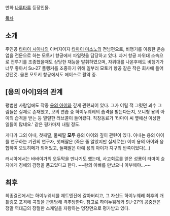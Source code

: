 만화 [[나루타루]] 등장인물.

[[목차]]
== 소개 ==
주인공 [[타마이 시이나]]의 아버지이자 [[타마이 미소노]]의 전남편으로, 비행기를 이용한 운송업을 전문으로 하는 모토키 항공에서 파일럿을 담당하고 있다. 과거 항공 자위대 소속으로 전투기를 조종했을때도 상당한 재능을 발휘하였으며, 자위대를 나온후에도 비행기가 너무 좋아서 Su-27 플랭커를 조종하기 위해 일부러 모토키 항공 같은 작은 회사에 들어갔던것. 물론 모토키 항공에서도 에이스로 활약 중.

== [용의 아이]와의 관계 ==
평범한 사람임에도 작중 [[용의 아이]]와 깊게 관련되어 있다. 그가 어릴 적 그렸던 괴수 그림들은 실제로 존재했고, 모의 연습 중 하이누웨레의 습격을 받는다든지, 오니형 용의 아이의 습격을 받는 등 열렬한 러브콜이 들어왔다. 직장동료가 '타마이 씨 옆에선 이상한 일들이 많네요.' 같은 평가마저 내릴 정도.

게다가 그의 아내, 첫째딸, 둘째딸 '''모두''' 용의 아이와 깊이 관련이 있다. 아내는 용의 아이를 연구하는 기관의 연구자, 첫째딸은 (죽은 줄 알았지만 실제로는) 이미 용의 아이와 융합하여 오토히메가 되어있고, 둘째딸은 아예 용의 아이가 지구의 반쪽이었다(…)

러시아에서는 바바야가의 오두막을 만나기도 했는데, 사고회로를 얻은 성룡이 타마이 슌지에게 경애의 감정을 품고있다고 한다. ~~왕의 아빠를 만났으니 아부해야...~~

== 최후 ==
최종결전에서는 하이누웨레를 제트엔진에 갈아버리고, 그 자신도 하이누웨레 최후의 개틀링포 포격에 콕핏을 관통당해 격추당한다.
참고로 하이누웨레와 SU-27의 공중전은 정말 역대급의 장절한 스케일을 자랑하는 명장면으로 평가받고 있다.
